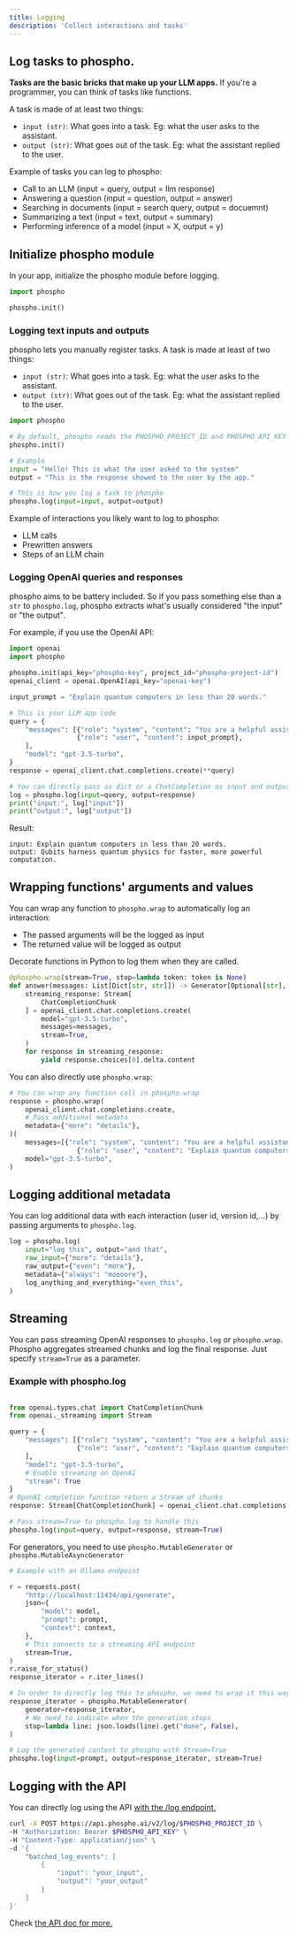 ```yaml
---
title: Logging
description: 'Collect interactions and tasks'
---
```


## Log tasks to phospho. 

**Tasks are the basic bricks that make up your LLM apps.** If you're a programmer, you can think of tasks like functions. 

A task is made of at least two things:
- `input (str)`: What goes into a task. Eg: what the user asks to the assistant.
- `output (str)`: What goes out of the task. Eg: what the assistant replied to the user.

Example of tasks you can log to phospho: 
- Call to an LLM (input = query, output = llm response)
- Answering a question (input = question, output = answer)
- Searching in documents (input = search query, output = docuemnt)
- Summarizing a text (input = text, output = summary)
- Performing inference of a model (input = X, output = y)

## Initialize phospho module

In your app, initialize the phospho module before logging.

```python
import phospho

phospho.init()
```

### Logging text inputs and outputs

phospho lets you manually register tasks. A task is made at least of two things:

- `input (str)`: What goes into a task. Eg: what the user asks to the assistant.
- `output (str)`: What goes out of the task. Eg: what the assistant replied to the user.

```python
import phospho

# By default, phospho reads the PHOSPHO_PROJECT_ID and PHOSPHO_API_KEY from the environment variables
phospho.init()

# Example
input = "Hello! This is what the user asked to the system"
output = "This is the response showed to the user by the app."

# This is how you log a task to phospho
phospho.log(input=input, output=output)
```

Example of interactions you likely want to log to phospho:

- LLM calls
- Prewritten answers
- Steps of an LLM chain

### Logging OpenAI queries and responses

phospho aims to be battery included. So if you pass something else than a `str` to `phospho.log`, phospho extracts what's usually considered "the input" or "the output".

For example, if you use the OpenAI API:

```python
import openai
import phospho

phospho.init(api_key="phospho-key", project_id="phospho-project-id")
openai_client = openai.OpenAI(api_key="openai-key")

input_prompt = "Explain quantum computers in less than 20 words."

# This is your LLM app code
query = {
    "messages": [{"role": "system", "content": "You are a helpful assistant."},
                 {"role": "user", "content": input_prompt},
    ],
    "model": "gpt-3.5-turbo",
}
response = openai_client.chat.completions.create(**query)

# You can directly pass as dict or a ChatCompletion as input and output
log = phospho.log(input=query, output=response)
print("input:", log["input"])
print("output:", log["output"])
```

Result:

```text
input: Explain quantum computers in less than 20 words.
output: Qubits harness quantum physics for faster, more powerful computation.
```

## Wrapping functions' arguments and values

You can wrap any function to `phospho.wrap` to automatically log an interaction:
- The passed arguments will be the logged as input
- The returned value will be logged as output

Decorate functions in Python to log them when they are called. 

```python
@phospho.wrap(stream=True, stop=lambda token: token is None)
def answer(messages: List[Dict[str, str]]) -> Generator[Optional[str], Any, None]:
    streaming_response: Stream[
        ChatCompletionChunk
    ] = openai_client.chat.completions.create(
        model="gpt-3.5-turbo",
        messages=messages,
        stream=True,
    )
    for response in streaming_response:
        yield response.choices[0].delta.content
```

You can also directly use `phospho.wrap`: 

```python
# You can wrap any function call in phospho.wrap
response = phospho.wrap(
    openai_client.chat.completions.create,
    # Pass additional metadata
    metadata={"more": "details"},
)(
    messages=[{"role": "system", "content": "You are a helpful assistant."},
                 {"role": "user", "content": "Explain quantum computers in less than 20 words."},], 
    model="gpt-3.5-turbo", 
)
```

## Logging additional metadata

You can log additional data with each interaction (user id, version id,...) by passing arguments to `phospho.log`. 

```python
log = phospho.log(
    input="log this", output="and that", 
    raw_input={"more": "details"},
    raw_output={"even": "more"},
    metadata={"always": "moooore"},
    log_anything_and_everything="even_this",
)
```

## Streaming

You can pass streaming OpenAI responses to `phospho.log` or `phospho.wrap`. Phospho aggregates streamed chunks and log the final response. Just specify `stream=True` as a parameter.

### Example with phospho.log

```python

from openai.types.chat import ChatCompletionChunk
from openai._streaming import Stream

query = {
    "messages": [{"role": "system", "content": "You are a helpful assistant."},
                 {"role": "user", "content": "Explain quantum computers in less than 20 words."},
    ], 
    "model": "gpt-3.5-turbo", 
    # Enable streaming on OpenAI
    "stream": True
}
# OpenAI completion function return a Stream of chunks
response: Stream[ChatCompletionChunk] = openai_client.chat.completions.create(**query)

# Pass stream=True to phospho.log to handle this
phospho.log(input=query, output=response, stream=True)
```

For generators, you need to use `phospho.MutableGenerator` or `phospho.MutableAsyncGenerator`

```python
# Example with an Ollama endpoint 

r = requests.post(
    "http://localhost:11434/api/generate",
    json={
        "model": model,
        "prompt": prompt,
        "context": context,
    },
    # This connects to a streaming API endpoint
    stream=True,
)
r.raise_for_status()
response_iterator = r.iter_lines()

# In order to directly log this to phospho, we need to wrap it this way
response_iterator = phospho.MutableGenerator(
    generator=response_iterator,
    # We need to indicate when the generation stops
    stop=lambda line: json.loads(line).get("done", False),
)

# Log the generated content to phospho with Stream=True
phospho.log(input=prompt, output=response_iterator, stream=True)
```

## Logging with the API

You can directly log using the API [with the /log endpoint.](https://api.phospho.ai/v2/redoc#tag/Logs)

```bash
curl -X POST https://api.phospho.ai/v2/log/$PHOSPHO_PROJECT_ID \
-H "Authorization: Bearer $PHOSPHO_API_KEY" \
-H "Content-Type: application/json" \
-d '{
    "batched_log_events": [
        {
            "input": "your_input",
            "output": "your_output"
        }
    ]
}'
```

Check [the API doc for more.](/api)